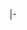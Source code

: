 <includeonly>|-</includeonly><noinclude>
{{doc}}
[[Category:Formatting templates|{{PAGENAME}}]]</noinclude>